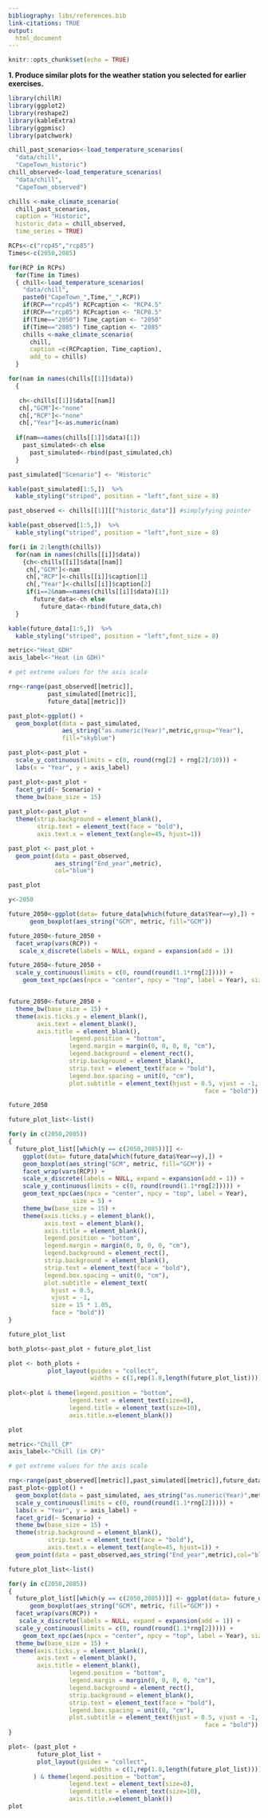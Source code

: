 ```yaml
---
bibliography: libs/references.bib
link-citations: TRUE
output: 
  html_document
---
```


```r
knitr::opts_chunk$set(echo = TRUE)
```


**1. Produce similar plots for the weather station you selected for earlier exercises.**

```r
library(chillR)
library(ggplot2)
library(reshape2)
library(kableExtra)
library(ggpmisc)
library(patchwork)
```

```r
chill_past_scenarios<-load_temperature_scenarios(
  "data/chill",
  "CapeTown_historic")
chill_observed<-load_temperature_scenarios(
  "data/chill",
  "CapeTown_observed")

chills <-make_climate_scenario(
  chill_past_scenarios,
  caption = "Historic",
  historic_data = chill_observed,
  time_series = TRUE)

RCPs<-c("rcp45","rcp85")
Times<-c(2050,2085)

for(RCP in RCPs)
  for(Time in Times)
  { chill<-load_temperature_scenarios(
    "data/chill",
    paste0("CapeTown_",Time,"_",RCP))
    if(RCP=="rcp45") RCPcaption <- "RCP4.5"
    if(RCP=="rcp85") RCPcaption <- "RCP8.5"
    if(Time=="2050") Time_caption <- "2050"
    if(Time=="2085") Time_caption <- "2085"
    chills <-make_climate_scenario(
      chill,
      caption =c(RCPcaption, Time_caption),
      add_to = chills)
  }
```

```r
for(nam in names(chills[[1]]$data))
  {

   ch<-chills[[1]]$data[[nam]]
   ch[,"GCM"]<-"none"
   ch[,"RCP"]<-"none"
   ch[,"Year"]<-as.numeric(nam)
   
  if(nam==names(chills[[1]]$data)[1])
    past_simulated<-ch else
      past_simulated<-rbind(past_simulated,ch)
  }
```

```r
past_simulated["Scenario"] <- "Historic"

kable(past_simulated[1:5,])  %>%
  kable_styling("striped", position = "left",font_size = 8)

past_observed <- chills[[1]][["historic_data"]] #simplyfying pointer

kable(past_observed[1:5,])  %>%
  kable_styling("striped", position = "left",font_size = 8)
```

```r
for(i in 2:length(chills))
  for(nam in names(chills[[i]]$data))
    {ch<-chills[[i]]$data[[nam]]
     ch[,"GCM"]<-nam
     ch[,"RCP"]<-chills[[i]]$caption[1]
     ch[,"Year"]<-chills[[i]]$caption[2]
     if(i==2&nam==names(chills[[i]]$data)[1])
       future_data<-ch else
         future_data<-rbind(future_data,ch)
  }

kable(future_data[1:5,])  %>%
  kable_styling("striped", position = "left",font_size = 8)
```


```r
metric<-"Heat_GDH"
axis_label<-"Heat (in GDH)"

# get extreme values for the axis scale

rng<-range(past_observed[[metric]],
           past_simulated[[metric]],
           future_data[[metric]])  
```

```r
past_plot<-ggplot() +
  geom_boxplot(data = past_simulated,
               aes_string("as.numeric(Year)",metric,group="Year"),
               fill="skyblue")

past_plot<-past_plot +
  scale_y_continuous(limits = c(0, round(rng[2] + rng[2]/10))) +
  labs(x = "Year", y = axis_label)

past_plot<-past_plot +
  facet_grid(~ Scenario) +
  theme_bw(base_size = 15) 
  
past_plot<-past_plot +  
  theme(strip.background = element_blank(),
        strip.text = element_text(face = "bold"),
        axis.text.x = element_text(angle=45, hjust=1)) 

past_plot <- past_plot +
  geom_point(data = past_observed,
             aes_string("End_year",metric),
             col="blue")

past_plot
```

```r
y<-2050

future_2050<-ggplot(data= future_data[which(future_data$Year==y),]) +
      geom_boxplot(aes_string("GCM", metric, fill="GCM"))

future_2050<-future_2050 +
  facet_wrap(vars(RCP)) +
   scale_x_discrete(labels = NULL, expand = expansion(add = 1)) 

future_2050<-future_2050 +
  scale_y_continuous(limits = c(0, round(round(1.1*rng[2])))) +
    geom_text_npc(aes(npcx = "center", npcy = "top", label = Year), size = 5)


future_2050<-future_2050 +
  theme_bw(base_size = 15) +
  theme(axis.ticks.y = element_blank(),
        axis.text = element_blank(),
        axis.title = element_blank(),
                 legend.position = "bottom",
                 legend.margin = margin(0, 0, 0, 0, "cm"),
                 legend.background = element_rect(),
                 strip.background = element_blank(),
                 strip.text = element_text(face = "bold"),
                 legend.box.spacing = unit(0, "cm"),
                 plot.subtitle = element_text(hjust = 0.5, vjust = -1, size = 15 * 1.05,
                                                       face = "bold")) 

future_2050
```
```r
future_plot_list<-list()

for(y in c(2050,2085))
{
  future_plot_list[[which(y == c(2050,2085))]] <-
    ggplot(data= future_data[which(future_data$Year==y),]) +
    geom_boxplot(aes_string("GCM", metric, fill="GCM")) +
    facet_wrap(vars(RCP)) +
    scale_x_discrete(labels = NULL, expand = expansion(add = 1)) +
    scale_y_continuous(limits = c(0, round(round(1.1*rng[2])))) +
    geom_text_npc(aes(npcx = "center", npcy = "top", label = Year),
                  size = 5) +
    theme_bw(base_size = 15) +
    theme(axis.ticks.y = element_blank(),
          axis.text = element_blank(),
          axis.title = element_blank(),
          legend.position = "bottom",
          legend.margin = margin(0, 0, 0, 0, "cm"),
          legend.background = element_rect(),
          strip.background = element_blank(),
          strip.text = element_text(face = "bold"),
          legend.box.spacing = unit(0, "cm"),
          plot.subtitle = element_text(
            hjust = 0.5,
            vjust = -1,
            size = 15 * 1.05,
            face = "bold")) 
}

future_plot_list
```

```r
both_plots<-past_plot + future_plot_list

plot <- both_plots +
           plot_layout(guides = "collect",
                       widths = c(1,rep(1.8,length(future_plot_list))))
         
plot<-plot & theme(legend.position = "bottom",
                 legend.text = element_text(size=8),
                 legend.title = element_text(size=10),
                 axis.title.x=element_blank())

plot
```

```r
metric<-"Chill_CP"
axis_label<-"Chill (in CP)"

# get extreme values for the axis scale

rng<-range(past_observed[[metric]],past_simulated[[metric]],future_data[[metric]])  
past_plot<-ggplot() +
  geom_boxplot(data = past_simulated, aes_string("as.numeric(Year)",metric,group="Year"),fill="skyblue") +
  scale_y_continuous(limits = c(0, round(round(1.1*rng[2])))) +
  labs(x = "Year", y = axis_label) +
  facet_grid(~ Scenario) +
  theme_bw(base_size = 15) +  
  theme(strip.background = element_blank(),
           strip.text = element_text(face = "bold"),
           axis.text.x = element_text(angle=45, hjust=1)) +
  geom_point(data = past_observed,aes_string("End_year",metric),col="blue")

future_plot_list<-list()

for(y in c(2050,2085))
{
  future_plot_list[[which(y == c(2050,2085))]] <- ggplot(data= future_data[which(future_data$Year==y),]) +
      geom_boxplot(aes_string("GCM", metric, fill="GCM")) +
  facet_wrap(vars(RCP)) +
   scale_x_discrete(labels = NULL, expand = expansion(add = 1)) +
  scale_y_continuous(limits = c(0, round(round(1.1*rng[2])))) +
    geom_text_npc(aes(npcx = "center", npcy = "top", label = Year), size = 5) +
  theme_bw(base_size = 15) +
  theme(axis.ticks.y = element_blank(),
        axis.text = element_blank(),
        axis.title = element_blank(),
                 legend.position = "bottom",
                 legend.margin = margin(0, 0, 0, 0, "cm"),
                 legend.background = element_rect(),
                 strip.background = element_blank(),
                 strip.text = element_text(face = "bold"),
                 legend.box.spacing = unit(0, "cm"),
                 plot.subtitle = element_text(hjust = 0.5, vjust = -1, size = 15 * 1.05,
                                                       face = "bold")) 
}
```

```r
plot<- (past_plot +
        future_plot_list +
        plot_layout(guides = "collect",
                       widths = c(1,rep(1.8,length(future_plot_list))))
       ) & theme(legend.position = "bottom",
                 legend.text = element_text(size=8),
                 legend.title = element_text(size=10),
                 axis.title.x=element_blank())
plot
```

```r

```

